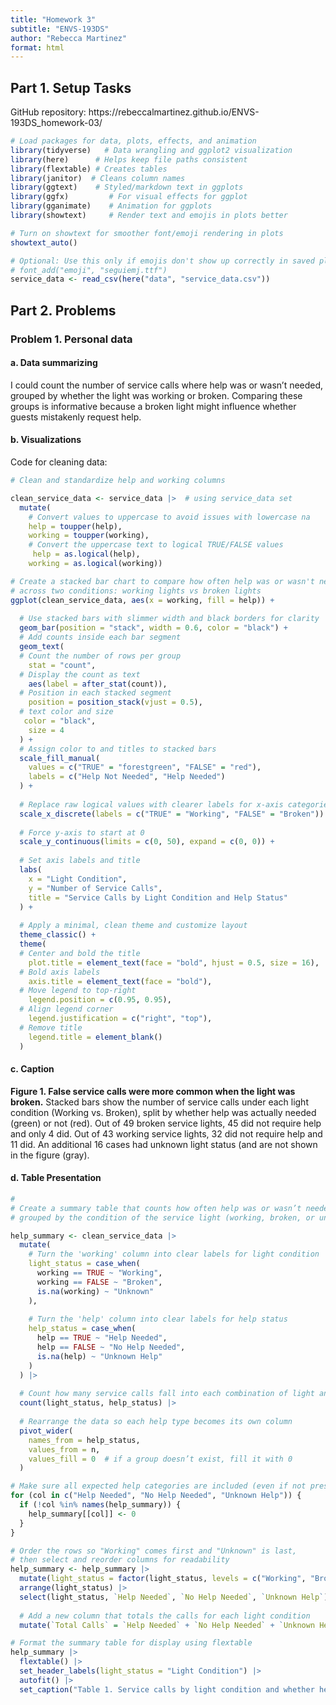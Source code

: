 ```yaml
---
title: "Homework 3"
subtitle: "ENVS-193DS"
author: "Rebecca Martinez"
format: html
---
```


## Part 1. Setup Tasks

GitHub repository: https://rebeccalmartinez.github.io/ENVS-193DS_homework-03/


```r


# Load packages for data, plots, effects, and animation
library(tidyverse)   # Data wrangling and ggplot2 visualization
library(here)      # Helps keep file paths consistent
library(flextable) # Creates tables
library(janitor)  # Cleans column names 
library(ggtext)    # Styled/markdown text in ggplots
library(ggfx)         # For visual effects for ggplot
library(gganimate)    # Animation for ggplots
library(showtext)     # Render text and emojis in plots better

# Turn on showtext for smoother font/emoji rendering in plots
showtext_auto()

# Optional: Use this only if emojis don't show up correctly in saved plots
# font_add("emoji", "seguiemj.ttf")
service_data <- read_csv(here("data", "service_data.csv"))

```


## Part 2. Problems

### Problem 1. Personal data 

#### a. Data summarizing 

I could count the number of service calls where help was or wasn’t needed, grouped by whether the light was working or broken. Comparing these groups is informative because a broken light might influence whether guests mistakenly request help.

#### b. Visualizations

Code for cleaning data:

```r

# Clean and standardize help and working columns

clean_service_data <- service_data |>  # using service_data set
  mutate(
    # Convert values to uppercase to avoid issues with lowercase na
    help = toupper(help),
    working = toupper(working),
    # Convert the uppercase text to logical TRUE/FALSE values
     help = as.logical(help), 
    working = as.logical(working))


```


```r


# Create a stacked bar chart to compare how often help was or wasn't needed
# across two conditions: working lights vs broken lights
ggplot(clean_service_data, aes(x = working, fill = help)) +
  
  # Use stacked bars with slimmer width and black borders for clarity
  geom_bar(position = "stack", width = 0.6, color = "black") +
  # Add counts inside each bar segment
  geom_text(
  # Count the number of rows per group
    stat = "count",
  # Display the count as text
    aes(label = after_stat(count)),
  # Position in each stacked segment
    position = position_stack(vjust = 0.5),
  # text color and size 
   color = "black",
    size = 4
  ) +
  # Assign color to and titles to stacked bars
  scale_fill_manual(
    values = c("TRUE" = "forestgreen", "FALSE" = "red"),
    labels = c("Help Not Needed", "Help Needed")
  ) +
  
  # Replace raw logical values with clearer labels for x-axis categories
  scale_x_discrete(labels = c("TRUE" = "Working", "FALSE" = "Broken")) +
  
  # Force y-axis to start at 0 
  scale_y_continuous(limits = c(0, 50), expand = c(0, 0)) +
  
  # Set axis labels and title
  labs(
    x = "Light Condition",                   
    y = "Number of Service Calls",
    title = "Service Calls by Light Condition and Help Status"
  ) +
  
  # Apply a minimal, clean theme and customize layout
  theme_classic() +
  theme(
  # Center and bold the title
    plot.title = element_text(face = "bold", hjust = 0.5, size = 16), 
  # Bold axis labels
    axis.title = element_text(face = "bold"),                          
  # Move legend to top-right
    legend.position = c(0.95, 0.95),                                   
  # Align legend corner
    legend.justification = c("right", "top"),                          
  # Remove title
    legend.title = element_blank()                                     
  )


```


#### c. Caption

**Figure 1. False service calls were more common when the light was broken.**
Stacked bars show the number of service calls under each light condition (Working vs. Broken), split by whether help was actually needed (green) or not (red). Out of 49 broken service lights, 45 did not require help and only 4 did. Out of 43 working service lights, 32 did not require help and 11 did. An additional 16 cases had unknown light status (and are not shown in the figure (gray).



#### d. Table Presentation

```r
#
# Create a summary table that counts how often help was or wasn’t needed,
# grouped by the condition of the service light (working, broken, or unknown)

help_summary <- clean_service_data |>
  mutate(
    # Turn the 'working' column into clear labels for light condition
    light_status = case_when(
      working == TRUE ~ "Working",
      working == FALSE ~ "Broken",
      is.na(working) ~ "Unknown"
    ),
    
    # Turn the 'help' column into clear labels for help status
    help_status = case_when(
      help == TRUE ~ "Help Needed",
      help == FALSE ~ "No Help Needed",
      is.na(help) ~ "Unknown Help"
    )
  ) |>
  
  # Count how many service calls fall into each combination of light and help status
  count(light_status, help_status) |>
  
  # Rearrange the data so each help type becomes its own column
  pivot_wider(
    names_from = help_status,
    values_from = n,
    values_fill = 0  # if a group doesn’t exist, fill it with 0
  )

# Make sure all expected help categories are included (even if not present in the data)
for (col in c("Help Needed", "No Help Needed", "Unknown Help")) {
  if (!col %in% names(help_summary)) {
    help_summary[[col]] <- 0
  }
}

# Order the rows so "Working" comes first and "Unknown" is last,
# then select and reorder columns for readability
help_summary <- help_summary |>
  mutate(light_status = factor(light_status, levels = c("Working", "Broken", "Unknown"))) |>
  arrange(light_status) |>
  select(light_status, `Help Needed`, `No Help Needed`, `Unknown Help`) |>
  
  # Add a new column that totals the calls for each light condition
  mutate(`Total Calls` = `Help Needed` + `No Help Needed` + `Unknown Help`)

# Format the summary table for display using flextable
help_summary |>
  flextable() |>
  set_header_labels(light_status = "Light Condition") |>
  autofit() |>
  set_caption("Table 1. Service calls by light condition and whether help was needed.")


```

